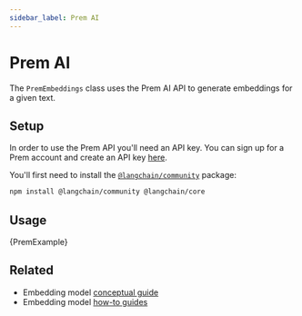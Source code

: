 ```yaml
---
sidebar_label: Prem AI
---
```


# Prem AI

The `PremEmbeddings` class uses the Prem AI API to generate embeddings for a given text.

## Setup

In order to use the Prem API you'll need an API key. You can sign up for a Prem account and create an API key [here](https://app.premai.io/accounts/signup/).

You'll first need to install the [`@langchain/community`](https://www.npmjs.com/package/@langchain/community) package:


<IntegrationInstallTooltip></IntegrationInstallTooltip>

```bash npm2yarn
npm install @langchain/community @langchain/core
```

## Usage


<CodeBlock language="typescript">{PremExample}</CodeBlock>

## Related

- Embedding model [conceptual guide](/docs/concepts/#embedding-models)
- Embedding model [how-to guides](/docs/how_to/#embedding-models)
